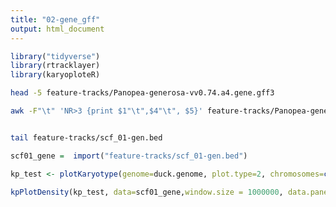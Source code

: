 ```yaml
---
title: "02-gene_gff"
output: html_document
---
```


```r
library("tidyverse")
library(rtracklayer)
library(karyoploteR)
```




```bash
head -5 feature-tracks/Panopea-generosa-vv0.74.a4.gene.gff3
```


```bash
awk -F"\t" 'NR>3 {print $1"\t",$4"\t", $5}' feature-tracks/Panopea-generosa-vv0.74.a4.gene.gff3 | sed 's/PGA_scaffold1__77_contigs__length_89643857/1/g' | grep -v "scaffold" > feature-tracks/scf_01-gen.bed


tail feature-tracks/scf_01-gen.bed
```



```r
scf01_gene =  import("feature-tracks/scf_01-gen.bed")

kp_test <- plotKaryotype(genome=duck.genome, plot.type=2, chromosomes=c("1", "2", "18"))
  
kpPlotDensity(kp_test, data=scf01_gene,window.size = 1000000, data.panel=1)  






```
